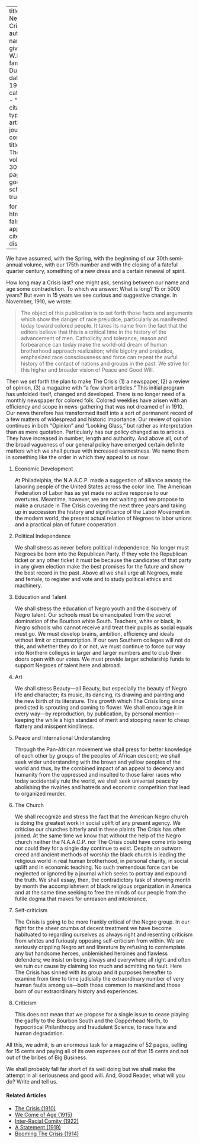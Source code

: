
---
title: 'The New Crisis'
author:
  - name:
      given: W.E.B.
      family: Du Bois
date: May 1925
categories: 
  - ""
citation: 
  type: article-journal
  container-title: The Crisis
  volume: 30
  issue: 1
  page: 7-9
google-scholar: true

format:
  html:
    toc: false
    appendix-cite-as: display
---


We have assumed, with the Spring, with the beginning  of our 30th semi-annual volume, with our 175th number and with the closing of a fateful quarter century, something of a new dress and a certain renewal of spirit.

How long may a <span class="crisis-title">Crisis</span> last? one might ask, sensing between our name and age some contradiction. To which we answer: What is long? 15 or 5000 years? But even in 15 years we see curious and suggestive change. In November, 1910, we wrote:

> The object of this publication is to set forth those facts and arguments which show the danger of race prejudice, particularly as manifested today toward colored people. It takes its name from the fact that the editors believe that this is a critical time in the history of the advancement of men. Catholicity and tolerance, reason and forbearance can today make the world-old dream of human brotherhood approach realization; while bigotry and prejudice, emphasized race consciousness and force can repeat the awful history of the contact of nations and groups in the past. We strive for this higher and broader vision of Peace and Good Will.

Then we set forth the plan to make <span class="crisis-title">The Crisis</span> (1) a newspaper, (2) a review of opinion, (3) a magazine with "a few short articles." This initial program has unfolded itself, changed and developed. There is no longer need of a monthly newspaper for colored folk. Colored weeklies have arisen with an efficiency and scope in news-gathering that was not dreamed of in 1910. Our news therefore has transformed itself into a sort of permanent record of a few matters of widespread and historic importance. Our review of opinion continues in both "Opinion" and "Looking Glass," but rather as interpretation than as mere quotation. Particularly has our policy changed as to articles. They have increased in number, length and authority. And above all, out of the broad vagueness of our general policy have emerged certain definite matters which we shall pursue with increased earnestness. We name them in something like the order in which they appeal to us now:

1. Economic Development

    At Philadelphia, the N.A.A.C.P. made a suggestion of alliance among the laboring people of the United States across the color line. The American Federation of Labor has as yet made no active response to our overtures. Meantime, however, we are not waiting and we propose to make a crusade in <span class="crisis-title">The Crisis</span> covering the next three years and taking up in succession the history and significance of the Labor Movement in the modern world, the present actual relation of Negroes to labor unions and a practical plan of future cooperation.

2. Political Independence

   We shall stress as never before political independence. No longer must Negroes be born into the Republican Party. If they vote the Republican ticket or any other ticket it must be because the candidates of that party in any given election make the best promises for the future and show the best record in the past. Above all we shall urge all Negroes, male and female, to register and vote and to study political ethics and machinery.

3. Education and Talent

   We shall stress the education of Negro youth and the discovery of Negro talent. Our schools must be emancipated from the secret domination of the Bourbon white South. Teachers, white or black, in Negro schools who cannot receive and treat their pupils as social equals must go. We must develop brains, ambition, efficiency and ideals without limit or circumscription. If our own Southern colleges will not do this, and whether they do it or not, we must  continue to force our way into Northern colleges in larger and larger numbers and to club their doors open with our votes. We must provide larger scholarship funds to support Negroes of talent here and abroad.

4. Art

   We shall stress Beauty---all Beauty, but especially the beauty of Negro life and character; its music, its dancing, its drawing and painting and the new birth of its literature. This growth which <span class="crisis-title">The Crisis</span> long since predicted is sprouting and coming to flower. We shall encourage it in every way---by reproduction, by publication, by personal mention---keeping the while a high standard of merit and stooping never to cheap flattery and misspent kindliness.

5. Peace and International Understanding

   Through the Pan-African movement we shall press for better knowledge of each other by groups of the peoples of African descent; we shall seek wider understanding with the brown and yellow peoples of the world and thus, by the combined impact of an appeal to decency and humanity from the oppressed and insulted to those fairer races who today accidentally rule the world, we shall seek universal peace by abolishing the rivalries and hatreds and economic competition that lead to organized murder.

6. The Church

   We shall recognize and stress the fact that the American Negro church is doing the greatest work in social uplift of any present agency. We criticise our churches bitterly and in these plaints <span class="crisis-title">The Crisis</span> has often joined. At the same time we know that without the help of the Negro church neither the N.A.A.C.P. nor <span class="crisis-title">The Crisis</span> could have come into being nor could they for a single day continue to exist. Despite an outworn creed and ancient methods of worship the black church is leading the religious world in real human brotherhood, in personal charity, in social uplift and in economic teaching. No such tremendous force can be neglected or ignored by a journal which seeks to portray and expound the truth. We shall essay, then, the contradictory task of showing month by month the accomplishment of black religious organization in America and at the same time seeking to free the minds of our people from the futile dogma that makes for unreason and intolerance.

7. Self-criticism

   <span class="crisis-title">The Crisis</span> is going to be more frankly critical of the Negro group. In our fight for the sheer crumbs of decent treatment we have become habituated to regarding ourselves as always right and resenting criticism from whites and furiously opposing self-criticism from within. We are seriously crippling Negro art and literature by refusing to contemplate any but handsome heroes, unblemished heroines and flawless defenders; we insist on being always and everywhere all right and often we ruin our cause by claiming too much and admitting no fault. Here <span class="crisis-title">The Crisis</span> has sinned with its group and it purposes hereafter to examine from time to time judicially the extraordinary number of very human faults among us---both those common to mankind and those born of our extraordinary history and experiences.

8. Criticism

   This does not mean that we propose for a single issue to cease playing the gadfly to the Bourbon South and the Copperhead North, to hypocritical Philanthropy and fraudulent Science, to race hate and human degradation.

All this, we admit, is an enormous task for a magazine of 52 pages, selling for 15 cents and paying all of its own expenses out of that 15 cents and not out of the bribes of Big Business.

We shall probably fall far short of its well doing but we shall make the attempt in all seriousness and good will. And, Good Reader, what will you do? Write and tell us.

<!-- Similar articles start here -->
<div  class="clear-wrap"></div>

#### Related Articles

* [The Crisis (1910)](/Volumes/01/01/TheCrisis.html)
* [We Come of Age (1915)](/Volumes/11/01/we_come_of_age.html)
* [Inter-Racial Comity (1922)](/Volumes/22/01/inter-racial_comity.html)
* [A Statement (1919)](/Volumes/19/01/statement.html)
* [Booming The Crisis (1914)](/Volumes/07/05/booming_crisis.html)

<!-- Similar articles end here -->